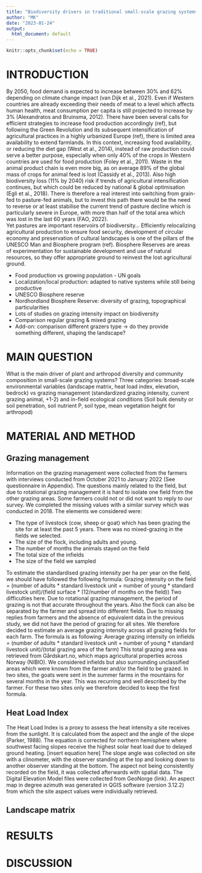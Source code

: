 ```yaml
---
title: "Biodiversity drivers in traditional small-scale grazing systems in nordic fjords."
author: "MK"
date: "2023-01-24"
output:
  html_document: default
---
```


```r
knitr::opts_chunk$set(echo = TRUE)
```

# INTRODUCTION
By 2050, food demand is expected to increase between 30% and 62% depending on climate change impact (van Dijk et al., 2021).
Even if Western countries are already exceeding their needs of meat to a level which affects human health, meat consumption per capita is still projected to increase by 3% (Alexandratos and Bruinsma, 2012).
There have been several calls for efficient strategies to increase food production accordingly (ref), but following the Green Revolution and its subsequent intensification of agricultural practices in a highly urbanized Europe (ref), there is limited area availability to extend farmlands.
In this context, increasing food availability, or reducing the diet gap (West et al., 2014), instead of raw production could serve a better purpose, especially when only 40% of the crops in Western countries are used for food production (Foley et al., 2011).
Waste in the animal product chain is even more big, as on average 89% of the global mass of crops for animal feed is lost (Cassidy et al., 2013).
Also high biodiversity loss (11% by 2040) risk if trends of agricultural intensification continues, but which could be reduced by national & global optimisation (Egli et al., 2018).
There is therefore a real interest into switching from grain-fed to pasture-fed animals, but to invest this path there would be the need to reverse or at least stabilise the current trend of pasture decline which is particularly severe in Europe, with more than half of the total area which was lost in the last 60 years (FAO, 2022).  
Yet pastures are important reservoirs of biodiversity...
Efficiently relocalizing agricultural production to ensure food security, development of circular economy and preservation of cultural landscapes is one of the pillars of the UNESCO Man and Biosphere program (ref).
Biosphere Reserves are areas of experimentation for sustainable development and use of natural resources, so they offer appropriate ground to reinvest the lost agricultural ground.

- Food production vs growing population - UN goals
- Localization/local production: adapted to native systems while still being productive
- UNESCO Biosphere reserve
- Nordhordland Biosphere Reserve: diversity of grazing, topographical particularities
- Lots of studies on grazing intensity impact on biodiversity
- Comparison regular grazing & mixed grazing
- Add-on: comparison different grazers type -> do they provide something different, shaping the landscape?

# MAIN QUESTION
What is the main driver of plant and arthropod diversity and community composition in small-scale grazing systems?
Three categories: broad-scale environmental variables (landscape matrix, heat load index, elevation, bedrock) vs grazing management (standardized grazing intensity, current grazing animal, +1-2) and in-field ecological conditions (Soil bulk density or soil penetration, soil nutrient P, soil type, mean vegetation height for arthropod)

# MATERIAL AND METHOD

## Grazing management

Information on the grazing management were collected from the farmers with interviews conducted from October 2021 to January 2022 (See questionnaire in Appendix).
The questions mainly related to the field, but due to rotational grazing management it is hard to isolate one field from the other grazing areas.
Some farmers could not or did not want to reply to our survey.
We completed the missing values with a similar survey which was conducted in 2018.
The elements we considered were:

- The type of livestock (cow, sheep or goat) which has been grazing the site for at least the past 5 years. There was no mixed-grazing in the fields we selected.
- The size of the flock, including adults and young.
- The number of months the animals stayed on the field
- The total size of the infields
- The size of the field we sampled

To estimate the standardised grazing intensity per ha per year on the field, we should have followed the following formula:
Grazing intensity on the field = (number of adults * standard livestock unit + number of young * standard livestock unit)/(field surface * (12/number of months on the field))
Two difficulties here.
Due to rotational grazing management, the period of grazing is not that accurate throughout the years.
Also the flock can also be separated by the farmer and spread into different fields.
Due to missing replies from farmers and the absence of equivalent data in the previous study, we did not have the period of grazing for all sites.
We therefore decided to estimate an average grazing intensity across all grazing fields for each farm.
The formula is as following:
Average grazing intensity on infields = (number of adults * standard livestock unit + number of young * standard livestock unit)/(total grazing area of the farm)
This total grazing area was retrieved from Gårdskart.no, which maps agricultural properties across Norway (NIBIO).
We considered infields but also surrounding unclassified areas which were known from the farmer and/or the field to be grazed.
In two sites, the goats were sent in the summer farms in the mountains for several months in the year.
This was recurring and well described by the farmer.
For these two sites only we therefore decided to keep the first formula.

## Heat Load Index

The Heat Load Index is a proxy to assess the heat intensity a site receives from the sunlight.
It is calculated from the aspect and the angle of the slope (Parker, 1988).
The equation is corrected for northern hemisphere where southwest facing slopes receive the highest solar heat load due to delayed ground heating.
[insert equation here]
The slope angle was collected on site with a clinometer, with the observer standing at the top and looking down to another observer standing at the bottom.
The aspect not being consistently recorded on the field, it was collected afterwards with spatial data.
The Digital Elevation Model files were collected from GeoNorge (link).
An aspect map in degree azimuth was generated in QGIS software (version 3.12.2) from which the site aspect values were individually retrieved.

## Landscape matrix


# RESULTS

# DISCUSSION
